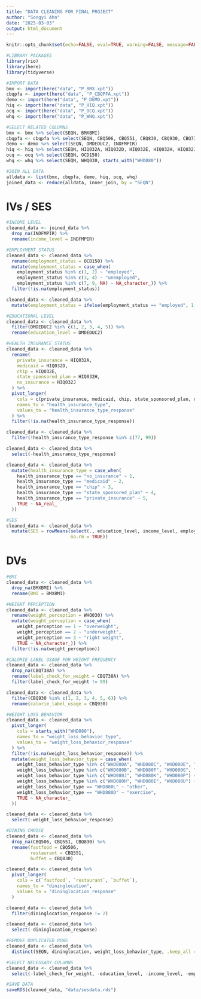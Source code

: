 ```yaml
---
title: "DATA CLEANING FOR FINAL PROJECT"
author: "Songyi Ahn"
date: "2025-03-03"
output: html_document
---
```


```r
knitr::opts_chunk$set(echo=FALSE, eval=TRUE, warning=FALSE, message=FALSE)
```

```r
#LIBRARY PACKAGES
library(rio)
library(here)
library(tidyverse)
```

```r
#IMPORT DATA
bmx <- import(here("data", "P_BMX.xpt"))
cbqpfa <- import(here("data", "P_CBQPFA.xpt"))
demo <- import(here("data", "P_DEMO.xpt"))
hiq <- import(here("data", "P_HIQ.xpt"))
ocq <- import(here("data", "P_OCQ.xpt"))
whq <- import(here("data", "P_WHQ.xpt"))
```

```r
#SELECT RELATED COLUMNS
bmx <- bmx %>% select(SEQN, BMXBMI)
cbqpfa <- cbqpfa %>% select(SEQN, CBQ506, CBQ551, CBQ830, CBQ930, CBQ738A)
demo <- demo %>% select(SEQN, DMDEDUC2, INDFMPIR)
hiq <- hiq %>% select(SEQN, HIQ032A, HIQ032D, HIQ032E, HIQ032H, HIQ032J)
ocq <- ocq %>% select(SEQN, OCD150)
whq <- whq %>% select(SEQN, WHQ030, starts_with("WHD080"))

#JOIN ALL DATA
alldata <- list(bmx, cbqpfa, demo, hiq, ocq, whq)
joined_data <- reduce(alldata, inner_join, by = "SEQN")
```

# IVs / SES
```r
#INCOME LEVEL
cleaned_data <- joined_data %>% 
  drop_na(INDFMPIR) %>%
  rename(income_level = INDFMPIR)
```

```r
#EMPLOYMENT STATUS
cleaned_data <- cleaned_data %>%
  rename(employment_status = OCD150) %>%
  mutate(employment_status = case_when(
    employment_status %in% c(1, 2) ~ "employed",
    employment_status %in% c(3, 4) ~ "unemployed",
    employment_status %in% c(7, 9, NA) ~ NA_character_)) %>%
  filter(!is.na(employment_status))

cleaned_data <- cleaned_data %>%
  mutate(employment_status = ifelse(employment_status == "employed", 1, 0))
```

```r
#EDUCATIONAL LEVEL
cleaned_data <- cleaned_data %>%
  filter(DMDEDUC2 %in% c(1, 2, 3, 4, 5)) %>%
  rename(education_level = DMDEDUC2)
```

```r
#HEALTH INSURANCE STATUS
cleaned_data <- cleaned_data %>%
  rename(
    private_insurance = HIQ032A,
    medicaid = HIQ032D,
    chip = HIQ032E,
    state_sponsored_plan = HIQ032H,
    no_insurance = HIQ032J
  ) %>%
  pivot_longer(
    cols = c(private_insurance, medicaid, chip, state_sponsored_plan, no_insurance),
    names_to = "health_insurance_type",
    values_to = "health_insurance_type_response"
  ) %>%
  filter(!is.na(health_insurance_type_response))

cleaned_data <- cleaned_data %>%
  filter(!health_insurance_type_response %in% c(77, 99))

cleaned_data <- cleaned_data %>%
  select(-health_insurance_type_response)

cleaned_data <- cleaned_data %>%
  mutate(health_insurance_type = case_when(
    health_insurance_type == "no_insurance" ~ 1,
    health_insurance_type == "medicaid" ~ 2,
    health_insurance_type == "chip" ~ 3,
    health_insurance_type == "state_sponsored_plan" ~ 4,
    health_insurance_type == "private_insurance" ~ 5,
    TRUE ~ NA_real_
  )) 
```

```r
#SES
cleaned_data <- cleaned_data %>%
  mutate(SES = rowMeans(select(., education_level, income_level, employment_status, health_insurance_type), 
                        na.rm = TRUE))
```


# DVs
```r
#BMI
cleaned_data <- cleaned_data %>% 
  drop_na(BMXBMI) %>%
  rename(BMI = BMXBMI)
```

```r
#WEIGHT PERCEPTION
cleaned_data <- cleaned_data %>%
  rename(weight_perception = WHQ030) %>%
  mutate(weight_perception = case_when(
    weight_perception == 1 ~ "overweight",
    weight_perception == 2 ~ "underweight",
    weight_perception == 3 ~ "right weight",
    TRUE ~ NA_character_)) %>%
  filter(!is.na(weight_perception))
```

```r
#CALORIE LABEL USAGE FOR WEIGHT FREQUENCY
cleaned_data <- cleaned_data %>%
  drop_na(CBQ738A) %>%
  rename(label_check_for_weight = CBQ738A) %>%
  filter(label_check_for_weight != 99)

cleaned_data <- cleaned_data %>%
  filter(CBQ930 %in% c(1, 2, 3, 4, 5, 6)) %>%
  rename(calorie_label_usage = CBQ930)
```

```r
#WEIGHT LOSS BEHAVIOR
cleaned_data <- cleaned_data %>%
  pivot_longer(
    cols = starts_with("WHD080"), 
    names_to = "weight_loss_behavior_type",   
    values_to = "weight_loss_behavior_response"
  ) %>%
  filter(!is.na(weight_loss_behavior_response)) %>%
  mutate(weight_loss_behavior_type = case_when(
    weight_loss_behavior_type %in% c("WHD080A", "WHD080C", "WHD080E", "WHD080O", "WHD080S", "WHD080T") ~ "less_eating",
    weight_loss_behavior_type %in% c("WHD080B", "WHD080F", "WHD080G", "WHD080M", "WHD080N", "WHD080Q", "WHD080R") ~ "diet_change",
    weight_loss_behavior_type %in% c("WHD080J", "WHD080K", "WHD080P") ~ "risky_behaviors(laxative, vomit, non-prescription pill, smoke)",
    weight_loss_behavior_type %in% c("WHD080H", "WHD080I", "WHD080U") ~ "professional_help",
    weight_loss_behavior_type == "WHD080L" ~ "other",
    weight_loss_behavior_type == "WHD080D" ~ "exercise",
    TRUE ~ NA_character_  
  ))

cleaned_data <- cleaned_data %>%
  select(-weight_loss_behavior_response)
```

```r
#DINING CHOICE
cleaned_data <- cleaned_data %>% 
  drop_na(CBQ506, CBQ551, CBQ830) %>%
  rename(fastfood = CBQ506,
         restaurant = CBQ551,
         buffet = CBQ830)

cleaned_data <- cleaned_data %>%
  pivot_longer(
    cols = c(`fastfood`, `restaurant`, `buffet`),
    names_to = "dininglocation",
    values_to = "dininglocation_response"
  ) 

cleaned_data <- cleaned_data %>%
  filter(dininglocation_response != 2)

cleaned_data <- cleaned_data %>%
  select(-dininglocation_response)
```

```r
#REMOVE DUPLICATED ROWS
cleaned_data <- cleaned_data %>%
  distinct(SEQN, dininglocation, weight_loss_behavior_type, .keep_all = TRUE)
```

```r
#SELECT NECESSARY COLUMNS
cleaned_data <- cleaned_data %>%
  select(-label_check_for_weight, -education_level, -income_level, -employment_status, -health_insurance_type)
```

```r
#SAVE DATA
saveRDS(cleaned_data, "data/sesdata.rds")
```